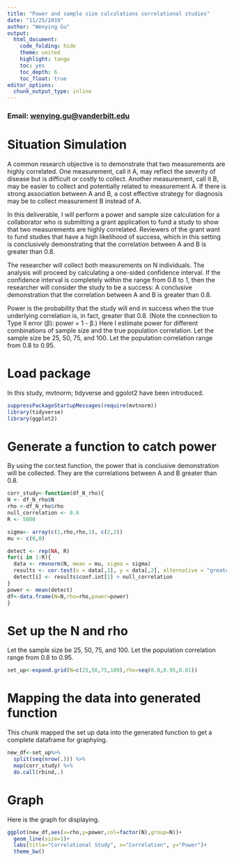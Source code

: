 ```yaml
---
title: "Power and sample size calculations correlational studies"
date: "11/25/2019"
author: "Wenying Gu"
output:
  html_document:
    code_folding: hide
    theme: united 
    highlight: tango
    toc: yes
    toc_depth: 6 
    toc_float: true
editor_options: 
  chunk_output_type: inline
---
```

### Email: [wenying.gu@vanderbilt.edu]()

# Situation Simulation 

A common research objective is to demonstrate that two measurements are highly correlated. One measurement, call it A, may reflect the severity of disease but is difficult or costly to collect. Another measurement, call it B, may be easier to collect and potentially related to measurement A. If there is strong association between A and B, a cost effective strategy for diagnosis may be to collect measurement B instead of A.

In this deliverable, I will perform a power and sample size calculation for a collaborator who is submitting a grant application to fund a study to show that two measurements are highly correlated. Reviewers of the grant want to fund studies that have a high likelihood of success, which in this setting is conclusively demonstrating that the correlation between A and B is greater than 0.8.

The researcher will collect both measurements on N individuals. The analysis will proceed by calculating a one-sided confidence interval. If the confidence interval is completely within the range from 0.8 to 1, then the researcher will consider the study to be a success: A conclusive demonstration that the correlation between A and B is greater than 0.8.

Power is the probability that the study will end in success when the true underlying correlation is, in fact, greater that 0.8. (Note the connection to Type II error (β): power = 1 - β.) Here I estimate power for different combinations of sample size and the true population correlation. Let the sample size be 25, 50, 75, and 100. Let the population correlation range from 0.8 to 0.95.

# Load package
In this study, mvtnorm; tidyverse and ggolot2 have been introduced. 
```r
suppressPackageStartupMessages(require(mvtnorm))
library(tidyverse)
library(ggplot2)
```

# Generate a function to catch power
By using the cor.test function, the power that is conclusive demonstration will be collected. They are the correlations between A and B greater than 0.8.
```r
corr_study<-function(df_N_rho){
N <- df_N_rho$N
rho <-df_N_rho$rho
null_correlation <- 0.8
R <- 5000

sigma<- array(c(1,rho,rho,1), c(2,2))
mu <- c(0,0)

detect <- rep(NA, R)
for(i in 1:R){
  data <- rmvnorm(N, mean = mu, sigma = sigma)
  results <- cor.test(x = data[,1], y = data[,2], alternative = "greater")
  detect[i] <- results$conf.int[1] > null_correlation
}
power <- mean(detect)
df<-data.frame(N=N,rho=rho,power=power)
}
```

# Set up the N and rho 
Let the sample size be 25, 50, 75, and 100. Let the population correlation range from 0.8 to 0.95.
```r
set_up<-expand.grid(N=c(25,50,75,100),rho=seq(0.8,0.95,0.01))
```

# Mapping the data into generated function
This chunk mapped the set up data into the generated function to get a complete dataframe for graphying. 
```r
new_df<-set_up%>% 
  split(seq(nrow(.))) %>% 
  map(corr_study) %>% 
  do.call(rbind,.) 

```

# Graph 
Here is the graph for displaying. 
```r
ggplot(new_df,aes(x=rho,y=power,col=factor(N),group=N))+
  geom_line(size=1)+
  labs(title="Correlational Study", x="Correlation", y="Power")+
  theme_bw()
```

